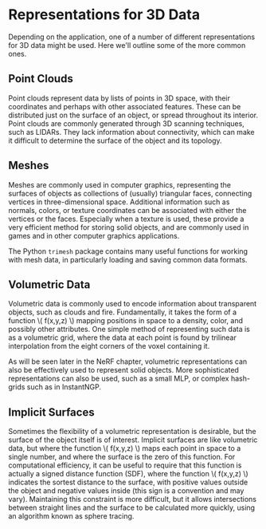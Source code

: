 # Representations for 3D Data

Depending on the application, one of a number of different representations for 3D data might be used. 
Here we'll outline some of the more common ones.

## Point Clouds

Point clouds represent data by lists of points in 3D space, with their coordinates and perhaps with other associated features. These can be distributed just on the surface of an object, or spread throughout its interior. Point clouds are commonly generated through 3D scanning techniques, such as LIDARs. They lack information about connectivity, which can make it difficult to determine the surface of the object and its topology.

## Meshes

Meshes are commonly used in computer graphics, representing the surfaces of objects as collections of (usually) triangular faces, connecting vertices in three-dimensional space. Additional information such as normals, colors, or texture coordinates can be associated with either the vertices or the faces. Especially when a texture is used, these provide a very efficient method for storing solid objects, and are commonly used in games and in other computer graphics applications.

The Python `trimesh` package contains many useful functions for working with mesh data, in particularly loading and saving common data formats.

## Volumetric Data

Volumetric data is commonly used to encode information about transparent objects, such as clouds and fire. Fundamentally, it takes the form of a function \\( f(x,y,z) \\) mapping positions in space to a density, color, and possibly other attributes. One simple method of representing such data is as a volumetric grid, where the data at each point is found by trilinear interpolation from the eight corners of the voxel containing it.

As will be seen later in the NeRF chapter, volumetric representations can also be effectively used to represent solid objects. More sophisticated representations can also be used, such as a small MLP, or complex hash-grids such as in InstantNGP.

## Implicit Surfaces

Sometimes the flexibility of a volumetric representation is desirable, but the surface of the object itself is of interest. Implicit surfaces are like volumetric data, but where the function \\( f(x,y,z) \\) maps each point in space to a single number, and where the surface is the zero of this function. For computational efficiency, it can be useful to require that this function is actually a signed distance function (SDF), where the function \\( f(x,y,z) \\) indicates the sortest distance to the surface, with positive values outside the object and negative values inside (this sign is a convention and may vary). Maintaining this constraint is more difficult, but it allows intersections between straight lines and the surface to be calculated more quickly, using an algorithm known as sphere tracing.